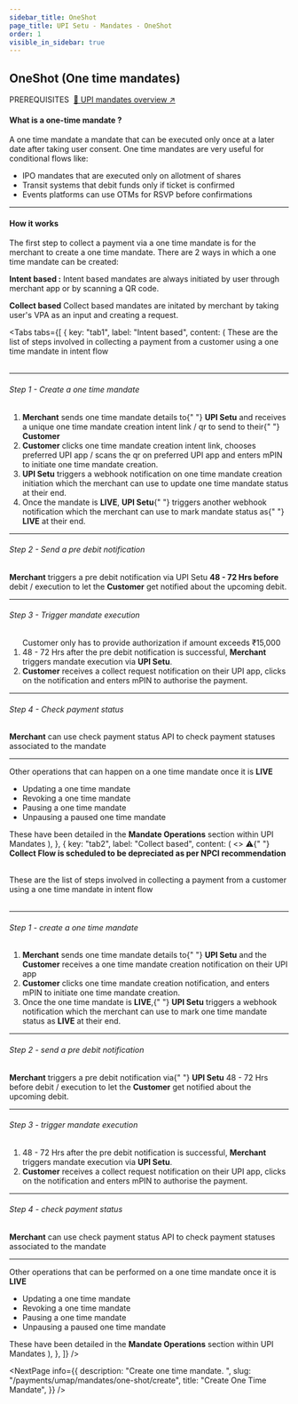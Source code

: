 ```yaml
---
sidebar_title: OneShot
page_title: UPI Setu - Mandates - OneShot
order: 1
visible_in_sidebar: true
---
```


## OneShot (One time mandates)

<Text size="small" weight="600">
  PREREQUISITES&nbsp;
</Text>
<a href="/payments/umap/mandates" target="_self">
  🌟 UPI mandates overview ↗
</a>

<br />

#### What is a one-time mandate ?

A one time mandate a mandate that can be executed only once at a later date after taking user consent. One time mandates are very useful for conditional flows like:

- IPO mandates that are executed only on allotment of shares
- Transit systems that debit funds only if ticket is confirmed
- Events platforms can use OTMs for RSVP before confirmations

<hr class="primary" />

#### How it works

The first step to collect a payment via a one time mandate is for the merchant to create a one time mandate. There are 2 ways in which a one time mandate can be created:

**Intent based :** Intent based mandates are always initiated by user through merchant app or by scanning a QR code.

**Collect based** Collect based mandates are initated by merchant by taking user's VPA as an input and creating a request.

<Tabs
    tabs={[
        {
            key: "tab1",
            label: "Intent based",
            content: (
                <Text>
                    These are the list of steps involved in collecting a payment
                    from a customer using a one time mandate in intent flow
                    <br /> <br />
                    <hr class="primary" />
                    <h6>Step 1 - Create a one time mandate</h6>
                    <ol>
                        <li>
                            <b>Merchant</b> sends one time mandate details to{" "}
                            <b>UPI Setu</b> and receives a unique one time mandate
                            creation intent link / qr to send to their{" "}
                            <b>Customer</b>
                        </li>
                        <li>
                            <b>Customer</b> clicks one time mandate creation
                            intent link, chooses preferred UPI app / scans the
                            qr on preferred UPI app and enters mPIN to initiate
                            one time mandate creation.
                        </li>
                        <li>
                            <b>UPI Setu</b> triggers a webhook notification on one
                            time mandate creation initiation which the merchant
                            can use to update one time mandate status at their
                            end.
                        </li>
                        <li>
                            Once the mandate is <b>LIVE</b>, <b>UPI Setu</b>{" "}
                            triggers another webhook notification which the
                            merchant can use to mark mandate status as{" "}
                            <b>LIVE</b> at their end.
                        </li>
                    </ol>
                    <hr class="tertiary" />
                    <h6>Step 2 - Send a pre debit notification</h6>
                    <p>
                        <b>Merchant</b> triggers a pre debit notification via
                        UPI Setu <b>48 - 72 Hrs before</b> debit / execution to let
                        the <b>Customer</b> get notified about the upcoming
                        debit.
                    </p>
                    <hr class="tertiary" />
                    <h6>Step 3 - Trigger mandate execution</h6>
                    <ol>
                        <Callout type="tip">
                            Customer only has to provide authorization if amount
                            exceeds ₹15,000
                        </Callout>
                        <li>
                            48 - 72 Hrs after the pre debit notification is
                            successful, <b>Merchant</b> triggers mandate
                            execution via <b>UPI Setu</b>.
                        </li>
                        <li>
                            <b>Customer</b> receives a collect request
                            notification on their UPI app, clicks on the
                            notification and enters mPIN to authorise the
                            payment.
                        </li>
                    </ol>
                    <hr class="tertiary" />
                    <h6>Step 4 - Check payment status</h6>
                    <p>
                        <b>Merchant</b> can use check payment status API to
                        check payment statuses associated to the mandate
                    </p>
                    <hr class="primary" />
                    Other operations that can happen on a one time mandate once it
                    is <b>LIVE</b>
                    <ul>
                        <li>Updating a one time mandate</li>
                        <li>Revoking a one time mandate</li>
                        <li>Pausing a one time mandate</li>
                        <li>Unpausing a paused one time mandate</li>
                    </ul>
                    These have been detailed in the <b>Mandate Operations</b> section
                    within UPI Mandates
                </Text>
            ),
        },
        {
            key: "tab2",
            label: "Collect based",
            content: (
                <><Callout type="warning">
  ⚠️{" "}
  <strong>
    Collect Flow is scheduled to be depreciated as per NPCI recommendation
  </strong>
</Callout>

<br />
                <Text>
                    These are the list of steps involved in collecting a payment
                    from a customer using a one time mandate in intent flow
                    <br /> <br />
                    <hr class="primary" />
                    <h6>Step 1 - create a one time mandate</h6>
                    <ol>
                        <li>
                            <b>Merchant</b> sends one time mandate details to{" "}
                            <b>UPI Setu</b> and the <b>Customer</b> receives a one
                            time mandate creation notification on their UPI app
                        </li>
                        <li>
                            <b>Customer</b> clicks one time mandate creation
                            notification, and enters mPIN to initiate one time
                            mandate creation.
                        </li>
                        <li>
                            Once the one time mandate is <b>LIVE</b>,{" "}
                            <b>UPI Setu</b> triggers a webhook notification which
                            the merchant can use to mark one time mandate status
                            as <b>LIVE</b> at their end.
                        </li>
                    </ol>
                    <hr class="tertiary" />
                    <h6>Step 2 - send a pre debit notification</h6>
                    <p>
                        <b>Merchant</b> triggers a pre debit notification via{" "}
                        <b>UPI Setu</b> 48 - 72 Hrs before debit / execution to let
                        the <b>Customer</b> get notified about the upcoming
                        debit.
                    </p>
                    <hr class="tertiary" />
                    <h6>Step 3 - trigger mandate execution</h6>
                    <ol>
                        <li>
                            48 - 72 Hrs after the pre debit notification is
                            successful, <b>Merchant</b> triggers mandate
                            execution via <b>UPI Setu</b>.
                        </li>
                        <li>
                            <b>Customer</b> receives a collect request
                            notification on their UPI app, clicks on the
                            notification and enters mPIN to authorise the
                            payment.
                        </li>
                    </ol>
                    <hr class="tertiary" />
                    <h6>Step 4 - check payment status</h6>
                    <p>
                        <b>Merchant</b> can use check payment status API to
                        check payment statuses associated to the mandate
                    </p>
                    <hr class="primary" />
                    Other operations that can be performed on a one time mandate
                    once it is <b>LIVE</b>
                    <ul>
                        <li>Updating a one time mandate</li>
                        <li>Revoking a one time mandate</li>
                        <li>Pausing a one time mandate</li>
                        <li>Unpausing a paused one time mandate</li>
                    </ul>
                    These have been detailed in the <b>Mandate Operations</b> section
                    within UPI Mandates
                </Text>
                </>
            ),
        },
    ]}
/>

<NextPage
  info={{
    description: "Create one time mandate.  ",
    slug: "/payments/umap/mandates/one-shot/create",
    title: "Create One Time Mandate",
  }}
/>
